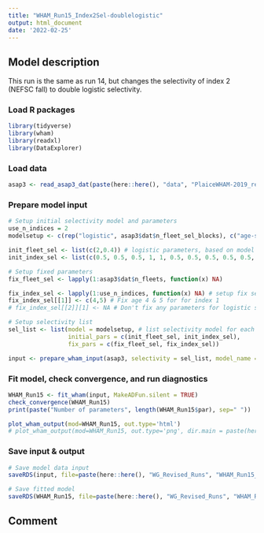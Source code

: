 ```yaml
---
title: "WHAM_Run15_Index2Sel-doublelogistic"
output: html_document
date: '2022-02-25'
---
```


## Model description
This run is the same as run 14, but changes the selectivity of index 2 (NEFSC fall) to double logistic selectivity.

### Load R packages
```r
library(tidyverse)
library(wham)
library(readxl)
library(DataExplorer)
```

### Load data
```r
asap3 <- read_asap3_dat(paste(here::here(), "data", "PlaiceWHAM-2019_revised_NEFSC-LW-WAA.DAT", sep="/"))
```

### Prepare model input
```r
# Setup initial selectivity model and parameters
use_n_indices = 2
modelsetup <- c(rep("logistic", asap3$dat$n_fleet_sel_blocks), c("age-specific", "double-logistic"))

init_fleet_sel <- list(c(2,0.4)) # logistic parameters, based on model type
init_index_sel <- list(c(0.5, 0.5, 0.5, 1, 1, 0.5, 0.5, 0.5, 0.5, 0.5, 0.5), c(2,0.4,2,0.4))

# Setup fixed parameters
fix_fleet_sel <- lapply(1:asap3$dat$n_fleets, function(x) NA)

fix_index_sel <- lapply(1:use_n_indices, function(x) NA) # setup fix selectivity list, NA means do not fix 
fix_index_sel[[1]] <- c(4,5) # Fix age 4 & 5 for for index 1
# fix_index_sel[[2]][1] <- NA # Don't fix any parameters for logistic selectivity

# Setup selectivity list
sel_list <- list(model = modelsetup, # list selectivity model for each fleet and index
                 initial_pars = c(init_fleet_sel, init_index_sel),
                 fix_pars = c(fix_fleet_sel, fix_index_sel))

input <- prepare_wham_input(asap3, selectivity = sel_list, model_name = "WHAM_Run15") 
```

### Fit model, check convergence, and run diagnostics
```r
WHAM_Run15 <- fit_wham(input, MakeADFun.silent = TRUE) 
check_convergence(WHAM_Run15)
print(paste("Number of parameters", length(WHAM_Run15$par), sep=" "))

plot_wham_output(mod=WHAM_Run15, out.type='html')
# plot_wham_output(mod=WHAM_Run15, out.type='png', dir.main = paste(here::here(), "WHAM_Run15", sep="/"))
```

### Save input & output
```r
# Save model data input
saveRDS(input, file=paste(here::here(), "WG_Revised_Runs", "WHAM_Run15_Index2Sel-doublelogistic", "WHAM_Run15_input.rds", sep="/"))

# Save fitted model
saveRDS(WHAM_Run15, file=paste(here::here(), "WG_Revised_Runs", "WHAM_Run15_Index2Sel-doublelogistic", "WHAM_Run15_model.rds", sep="/"))
```

## Comment


